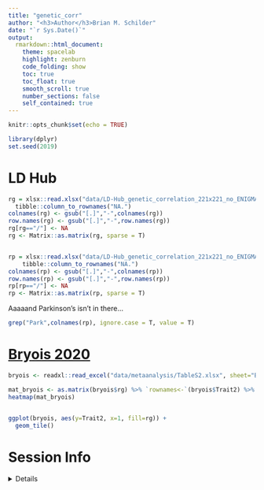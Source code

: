 ```yaml
---
title: "genetic_corr"
author: "<h3>Author</h3>Brian M. Schilder"
date: "`r Sys.Date()`"
output: 
  rmarkdown::html_document: 
    theme: spacelab
    highlight: zenburn 
    code_folding: show 
    toc: true 
    toc_float: true
    smooth_scroll: true
    number_sections: false 
    self_contained: true 
---
```


```r
knitr::opts_chunk$set(echo = TRUE)

library(dplyr)
set.seed(2019)
```


# LD Hub 

```r
rg = xlsx::read.xlsx("data/LD-Hub_genetic_correlation_221x221_no_ENIGMA.xlsx", sheetName = "rG") %>% 
  tibble::column_to_rownames("NA.")
colnames(rg) <- gsub("[.]","-",colnames(rg))
row.names(rg) <- gsub("[.]","-",row.names(rg))
rg[rg=="/"] <- NA 
rg <- Matrix::as.matrix(rg, sparse = T)


rp = xlsx::read.xlsx("data/LD-Hub_genetic_correlation_221x221_no_ENIGMA.xlsx", sheetName = "rP")%>%
    tibble::column_to_rownames("NA.")
colnames(rp) <- gsub("[.]","-",colnames(rp))
row.names(rp) <- gsub("[.]","-",row.names(rp))
rp[rp=="/"] <- NA 
rp <- Matrix::as.matrix(rp, sparse = T)

```

Aaaaand Parkinson's isn't in there... 

```r

grep("Park",colnames(rp), ignore.case = T, value = T)

```

# [Bryois 2020](https://www.nature.com/articles/s41588-020-0610-9)

```r
bryois <- readxl::read_excel("data/metaanalysis/TableS2.xlsx", sheet="Bryois2020_corr")

mat_bryois <- as.matrix(bryois$rg) %>% `rownames<-`(bryois$Trait2) %>% `colnames<-`("rg")
heatmap(mat_bryois)


ggplot(bryois, aes(y=Trait2, x=1, fill=rg)) +
  geom_tile()
```


# Session Info

<details> 

```r
utils::sessionInfo()
```

</details>

